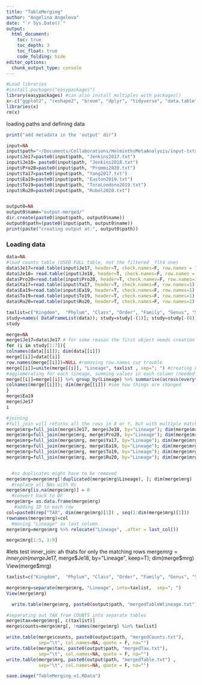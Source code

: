 ```yaml
---
title: "TableMerging"
author: "Angelina Angelova"
date: "`r Sys.Date()`"
output: 
  html_document:
    toc: true
    toc_depth: 3
    toc_float: true
    code_folding: hide
editor_options: 
  chunk_output_type: console
---
```

```r
#Load libraries
#install.packages("easypackages")
library(easypackages) #can also install multiples with packages()
x<-c("ggplot2", "reshape2", "broom", "dplyr", "tidyverse", "data.table","ape", "Biostrings", "devtools","ampvis2", "readr", "stringr", "phyloseq", "htmltools")
libraries(x)
rm(x)
```

loading paths and defining data
```r
print("add metadata in the 'output' dir")

input=NA
input$path="~/Documents/Collaborations/HelminthsMetaAnalysis/input-txts/"
input$Je17=paste0(input$path, "Jenkins2017.txt")
input$Je18= paste0(input$path, "Jenkins2018.txt")
input$Pro20=paste0(input$path, "Prommi2020.txt")
input$Ya17=paste0(input$path, "Yang2017.txt")
input$Ea19=paste0(input$path, "Easton2019.txt")
input$To19=paste0(input$path, "ToroLondono2019.txt")
input$Ru20=paste0(input$path, "Rubel2020.txt")


output0=NA
output0$name="output-merged/"
dir.create(paste0(input$path, output0$name))
output0$path=(paste0(input$path, output0$name))
print(paste("creating output at:", output0$path))
```


### Loading data
```r
data=NA
#load counts table (USED FULL table, not the filtered _flt4 one)
data$Je17=read.table(input$Je17, header=T, check.names=F, row.names = 1) ; head(data$Je17)
data$Je18= read.table(input$Je18, header=T, check.names=F, row.names = 1) ; head(data$Je18)
data$Pro20=read.table(input$Pro20, header=T, check.names=F, row.names=1) ; head(data$Pro20)
data$Ya17=read.table(input$Ya17, header=T, check.names=F, row.names=1) ; head(data$Ya17)
data$Ea19=read.table(input$Ea19, header=T, check.names=F, row.names=1) ; head(data$Ea19)
data$To19=read.table(input$To19, header=T, check.names=F, row.names=1) ; head(data$To19)
data$Ru20=read.table(input$Ru20, header=T, check.names=F, row.names=1) ; head(data$Ru20)
```

```r
taxlist=c("Kingdom",  "Phylum", "Class", "Order", "Family", "Genus", "Species" )
study=names( DataFrameList(data)); study=study[-(1)]; study=study[-(8)]
study

merge=NA 
merge$Je17=data$Je17 # for some reason the first object needs creation before the loop would work
for (i in study[1:7]){
colnames(data[[i]]); dim(data[[i]])
merge[[i]]=data[[i]]
row.names(merge[[i]])=NULL #removing row.names cuz trouble
merge[[i]]=unite(merge[[i]], "Lineage", taxlist , sep="; ") #creating Lineage column + rming taxlist columns
#agglomerating for each lineage, summing values in each column (needed for each DF individually)
merge[[i]]=merge[[i]] %>% group_by(Lineage) %>% summarise(across(everything(), sum)) 
colnames(merge[[i]]); dim(merge[[i]]) #see how things are changed
}
merge$Ea19
merge$Je17
i
```


```r
#joining 
#full_join will returns all the rows in X or Y, but with multiple matching, will duplicate Y rows for each matching row of X
merge$mrg=full_join(merge$Je17, merge$Je18, by="Lineage"); dim(merge$mrg) 
merge$mrg=full_join(merge$mrg, merge$Pro20, by="Lineage"); dim(merge$mrg)
merge$mrg=full_join(merge$mrg, merge$Ya17, by="Lineage"); dim(merge$mrg)
merge$mrg=full_join(merge$mrg, merge$Ea19, by="Lineage"); dim(merge$mrg)
merge$mrg=full_join(merge$mrg, merge$To19, by="Lineage"); dim(merge$mrg)
merge$mrg=full_join(merge$mrg, merge$Ru20, by="Lineage"); dim(merge$mrg)


  #so duplicates might have to be removed 
merge$mrg=merge$mrg[!duplicated(merge$mrg$Lineage), ]; dim(merge$mrg) 
  #replace all NAs with 0s
merge$mrg[is.na(merge$mrg)] = 0
  #convert back to DF
merge$mrg= as.data.frame(merge$mrg)
   #adding ID to each row
col=paste0(rep("TAX", dim(merge$mrg)[1]) , seq(1:dim(merge$mrg)[1]))
rownames(merge$mrg)=col
  #moving "Lineage" as last column
merge$mrg=merge$mrg %>% relocate("Lineage", .after = last_col())

merge$mrg[1:5, 1:9]
```
#lets test inner_join: ah thats for only the matching rows
merge$mrg=inner_join(merge$Je17, merge$Je18, by="Lineage", keep=T); dim(merge$mrg) 
View(merge$mrg)

```r
taxlist=c("Kingdom",  "Phylum", "Class", "Order", "Family", "Genus", "Species" )

merge$mrg=separate(merge$mrg, "Lineage", into=taxlist,  sep="; ")
View(merge$mrg)
```



```r
  write.table(merge$mrg, paste0(output$path, "mergedTableWlineage.txt"), sep="\t", col.names=NA, quote = F, na="")

#separating out TAX from COUNTS into separate tables
merge$tax=merge$mrg[, c(taxlist)]
merge$counts=merge$mrg[, !names(merge$mrg) %in% taxlist]

write.table(merge$counts, paste0(output$path, "mergedCounts.txt"), 
            sep="\t", col.names=NA, quote = F, na="")
write.table(merge$tax, paste0(output$path, "mergedTax.txt"), 
            sep="\t", col.names=NA, quote = F, na="")
write.table(merge$mrg, paste0(output$path, "mergedTable.txt") ,
            sep="\t", col.names=NA, quote = F, na="")
```


```r
save.image("TableMerging_v1.RData")
```

